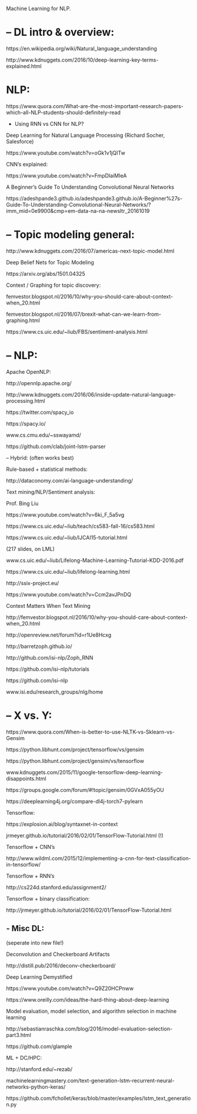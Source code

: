 
Machine Learning for NLP.

# -- DL intro & overview:

https://en.wikipedia.org/wiki/Natural_language_understanding

http://www.kdnuggets.com/2016/10/deep-learning-key-terms-explained.html

# NLP:

https://www.quora.com/What-are-the-most-important-research-papers-which-all-NLP-students-should-definitely-read

- Using RNN vs CNN for NLP?

Deep Learning for Natural Language Processing (Richard Socher, Salesforce)

https://www.youtube.com/watch?v=oGk1v1jQITw 

CNN's explained:

https://www.youtube.com/watch?v=FmpDIaiMIeA

A Beginner's Guide To Understanding Convolutional Neural Networks

https://adeshpande3.github.io/adeshpande3.github.io/A-Beginner%27s-Guide-To-Understanding-Convolutional-Neural-Networks/?imm_mid=0e9900&cmp=em-data-na-na-newsltr_20161019

# -- Topic modeling general:

http://www.kdnuggets.com/2016/07/americas-next-topic-model.html

Deep Belief Nets for Topic Modeling

https://arxiv.org/abs/1501.04325

Context / Graphing for topic discovery:

femvestor.blogspot.nl/2016/10/why-you-should-care-about-context-when_20.html 

femvestor.blogspot.nl/2016/07/brexit-what-can-we-learn-from-graphing.html

https://www.cs.uic.edu/~liub/FBS/sentiment-analysis.html

# -- NLP:

Apache OpenNLP:

http://opennlp.apache.org/

http://www.kdnuggets.com/2016/06/inside-update-natural-language-processing.html

https://twitter.com/spacy_io 

https://spacy.io/ 

www.cs.cmu.edu/~sswayamd/ 

https://github.com/clab/joint-lstm-parser

-- Hybrid: (often works best)

Rule-based + statistical methods:

http://dataconomy.com/ai-language-understanding/


Text mining/NLP/Sentiment analysis:

Prof. Bing Liu

https://www.youtube.com/watch?v=6ki_F_5a5vg

https://www.cs.uic.edu/~liub/teach/cs583-fall-16/cs583.html

https://www.cs.uic.edu/~liub/IJCAI15-tutorial.html

(217 slides, on LML)

www.cs.uic.edu/~liub/Lifelong-Machine-Learning-Tutorial-KDD-2016.pdf

https://www.cs.uic.edu/~liub/lifelong-learning.html

http://ssix-project.eu/

https://www.youtube.com/watch?v=Ccm2avJPnDQ


Context Matters When Text Mining

http://femvestor.blogspot.nl/2016/10/why-you-should-care-about-context-when_20.html

http://openreview.net/forum?id=r1Ue8Hcxg

http://barretzoph.github.io/ 

http://github.com/isi-nlp/Zoph_RNN 

https://github.com/isi-nlp/tutorials

https://github.com/isi-nlp 

www.isi.edu/research_groups/nlg/home

# -- X vs. Y:

https://www.quora.com/When-is-better-to-use-NLTK-vs-Sklearn-vs-Gensim 

https://python.libhunt.com/project/tensorflow/vs/gensim

https://python.libhunt.com/project/gensim/vs/tensorflow 

www.kdnuggets.com/2015/11/google-tensorflow-deep-learning-disappoints.html 

https://groups.google.com/forum/#!topic/gensim/0GVxA055yOU

https://deeplearning4j.org/compare-dl4j-torch7-pylearn

Tensorflow:

https://explosion.ai/blog/syntaxnet-in-context

jrmeyer.github.io/tutorial/2016/02/01/TensorFlow-Tutorial.html (!)


Tensorflow + CNN's

http://www.wildml.com/2015/12/implementing-a-cnn-for-text-classification-in-tensorflow/

Tensorflow + RNN's

http://cs224d.stanford.edu/assignment2/

Tensorflow + binary classification:

http://jrmeyer.github.io/tutorial/2016/02/01/TensorFlow-Tutorial.html

## - Misc DL:

(seperate into new file!)

Deconvolution and Checkerboard Artifacts

http://distill.pub/2016/deconv-checkerboard/ 

Deep Learning Demystified 

https://www.youtube.com/watch?v=Q9Z20HCPnww

https://www.oreilly.com/ideas/the-hard-thing-about-deep-learning

Model evaluation, model selection, and algorithm selection in machine learning

http://sebastianraschka.com/blog/2016/model-evaluation-selection-part3.html

https://github.com/glample

ML +  DC/HPC:

http://stanford.edu/~rezab/

machinelearningmastery.com/text-generation-lstm-recurrent-neural-networks-python-keras/

https://github.com/fchollet/keras/blob/master/examples/lstm_text_generation.py 


